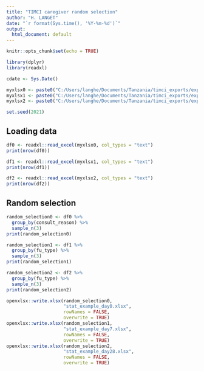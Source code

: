 ```yaml
---
title: "TIMCI caregiver random selection"
author: "H. LANGET"
date: "`r format(Sys.time(), '%Y-%m-%d')`"
output:
  html_document: default
---
```


```r

knitr::opts_chunk$set(echo = TRUE)

library(dplyr)
library(readxl)

cdate <- Sys.Date()

myxlsx0 <- paste0("C:/Users/langhe/Documents/Tanzania/timci_exports/export_", cdate, "/02_Tanzania_main_study_interim_analysis_lock/08b_Tanzania_cleaned_datasets/02_timci_day0_data.xlsx")
myxlsx1 <- paste0("C:/Users/langhe/Documents/Tanzania/timci_exports/export_", cdate, "/02_Tanzania_main_study_interim_analysis_lock/08b_Tanzania_cleaned_datasets/04a_timci_followup_day7_data.xlsx")
myxlsx2 <- paste0("C:/Users/langhe/Documents/Tanzania/timci_exports/export_", cdate, "/02_Tanzania_main_study_interim_analysis_lock/08b_Tanzania_cleaned_datasets/06a_timci_followup_day28_data.xlsx")

set.seed(2021)

```

## Loading data
```r
df0 <- readxl::read_excel(myxlsx0, col_types = "text")
print(nrow(df0))
```
```r
df1 <- readxl::read_excel(myxlsx1, col_types = "text")
print(nrow(df1))
```

```r
df2 <- readxl::read_excel(myxlsx2, col_types = "text")
print(nrow(df2))
```

## Random selection
```r
random_selection0 <- df0 %>%
  group_by(consult_reason) %>%
  sample_n(3)
print(random_selection0)
```

```r
random_selection1 <- df1 %>%
  group_by(fu_type) %>%
  sample_n(3)
print(random_selection1)
```
```r
random_selection2 <- df2 %>%
  group_by(fu_type) %>%
  sample_n(3)
print(random_selection2)
```

```r
openxlsx::write.xlsx(random_selection0,
                     "stat_example_day0.xlsx",
                     rowNames = FALSE,
                     overwrite = TRUE)
openxlsx::write.xlsx(random_selection1,
                     "stat_example_day7.xlsx",
                     rowNames = FALSE,
                     overwrite = TRUE)
openxlsx::write.xlsx(random_selection2,
                     "stat_example_day28.xlsx",
                     rowNames = FALSE,
                     overwrite = TRUE)
```
